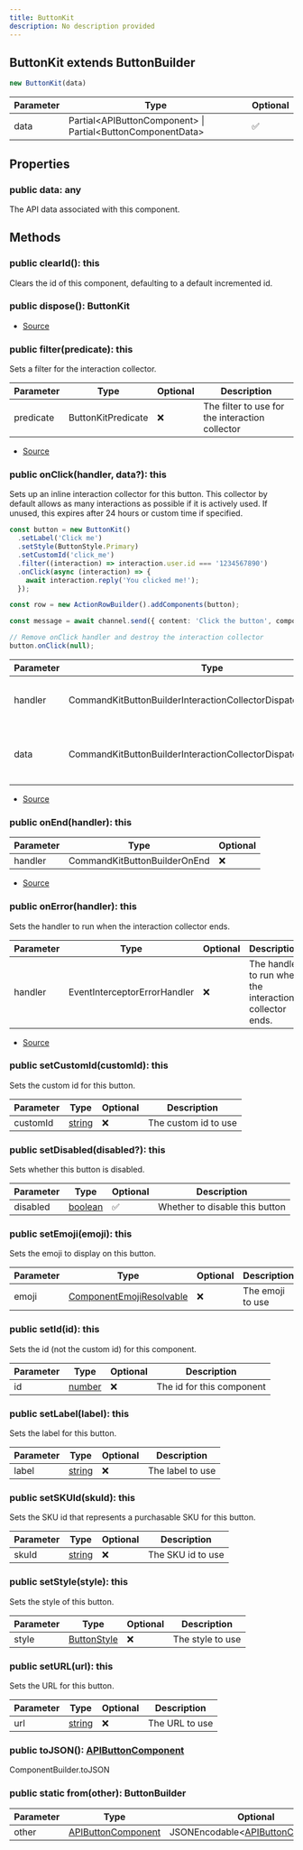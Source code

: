 ```yaml
---
title: ButtonKit
description: No description provided
---
```



## ButtonKit extends ButtonBuilder


```typescript
new ButtonKit(data)
```
| Parameter | Type | Optional |
| ----------- | ----------- | ----------- |
| data | Partial\<APIButtonComponent> \| Partial\<ButtonComponentData> | ✅ |


## Properties
### public data: any
The API data associated with this component.

## Methods
### public clearId(): this
Clears the id of this component, defaulting to a default incremented id.
### public dispose(): ButtonKit
- [Source](https://github.com/underctrl-io/commandkit/blob/e7997746676c2b18be64230c918cb998973d18b5/packages/commandkit/src/components/v1/button/ButtonKit.ts#L222)
### public filter(predicate): this
Sets a filter for the interaction collector.



| Parameter | Type | Optional | Description |
| ----------- | ----------- | ----------- | ----------- |
| predicate | ButtonKitPredicate | ❌ | The filter to use for the interaction collector |


- [Source](https://github.com/underctrl-io/commandkit/blob/e7997746676c2b18be64230c918cb998973d18b5/packages/commandkit/src/components/v1/button/ButtonKit.ts#L164)
### public onClick(handler, data?): this
Sets up an inline interaction collector for this button. This collector by default allows as many interactions as possible if it is actively used.
If unused, this expires after 24 hours or custom time if specified.

```ts
const button = new ButtonKit()
  .setLabel('Click me')
  .setStyle(ButtonStyle.Primary)
  .setCustomId('click_me')
  .filter((interaction) => interaction.user.id === '1234567890')
  .onClick(async (interaction) => {
    await interaction.reply('You clicked me!');
  });

const row = new ActionRowBuilder().addComponents(button);

const message = await channel.send({ content: 'Click the button', components: [row] });

// Remove onClick handler and destroy the interaction collector
button.onClick(null);
```

| Parameter | Type | Optional | Description |
| ----------- | ----------- | ----------- | ----------- |
| handler | CommandKitButtonBuilderInteractionCollectorDispatch | ❌ | The handler to run when the button is clicked |
| data | CommandKitButtonBuilderInteractionCollectorDispatchContextData | ✅ | The context data to use for the interaction collector |


- [Source](https://github.com/underctrl-io/commandkit/blob/e7997746676c2b18be64230c918cb998973d18b5/packages/commandkit/src/components/v1/button/ButtonKit.ts#L92)
### public onEnd(handler): this
| Parameter | Type | Optional |
| ----------- | ----------- | ----------- |
| handler | CommandKitButtonBuilderOnEnd | ❌ |


- [Source](https://github.com/underctrl-io/commandkit/blob/e7997746676c2b18be64230c918cb998973d18b5/packages/commandkit/src/components/v1/button/ButtonKit.ts#L125)
### public onError(handler): this
Sets the handler to run when the interaction collector ends.



| Parameter | Type | Optional | Description |
| ----------- | ----------- | ----------- | ----------- |
| handler | EventInterceptorErrorHandler | ❌ | The handler to run when the interaction collector ends. |


- [Source](https://github.com/underctrl-io/commandkit/blob/e7997746676c2b18be64230c918cb998973d18b5/packages/commandkit/src/components/v1/button/ButtonKit.ts#L147)
### public setCustomId(customId): this
Sets the custom id for this button.



| Parameter | Type | Optional | Description |
| ----------- | ----------- | ----------- | ----------- |
| customId | [string](https://developer.mozilla.org/en-US/docs/Web/JavaScript/Reference/Global_Objects/String) | ❌ | The custom id to use |
### public setDisabled(disabled?): this
Sets whether this button is disabled.



| Parameter | Type | Optional | Description |
| ----------- | ----------- | ----------- | ----------- |
| disabled | [boolean](https://developer.mozilla.org/en-US/docs/Web/JavaScript/Reference/Global_Objects/Boolean) | ✅ | Whether to disable this button |
### public setEmoji(emoji): this
Sets the emoji to display on this button.



| Parameter | Type | Optional | Description |
| ----------- | ----------- | ----------- | ----------- |
| emoji | [ComponentEmojiResolvable](https://discord.js.org/docs/packages/discord.js/main/ComponentEmojiResolvable:TypeAlias) | ❌ | The emoji to use |
### public setId(id): this
Sets the id (not the custom id) for this component.



| Parameter | Type | Optional | Description |
| ----------- | ----------- | ----------- | ----------- |
| id | [number](https://developer.mozilla.org/en-US/docs/Web/JavaScript/Reference/Global_Objects/Number) | ❌ | The id for this component |
### public setLabel(label): this
Sets the label for this button.



| Parameter | Type | Optional | Description |
| ----------- | ----------- | ----------- | ----------- |
| label | [string](https://developer.mozilla.org/en-US/docs/Web/JavaScript/Reference/Global_Objects/String) | ❌ | The label to use |
### public setSKUId(skuId): this
Sets the SKU id that represents a purchasable SKU for this button.



| Parameter | Type | Optional | Description |
| ----------- | ----------- | ----------- | ----------- |
| skuId | [string](https://developer.mozilla.org/en-US/docs/Web/JavaScript/Reference/Global_Objects/String) | ❌ | The SKU id to use |
### public setStyle(style): this
Sets the style of this button.



| Parameter | Type | Optional | Description |
| ----------- | ----------- | ----------- | ----------- |
| style | [ButtonStyle](https://discord-api-types.dev/api/discord-api-types-v10/enum/ButtonStyle) | ❌ | The style to use |
### public setURL(url): this
Sets the URL for this button.



| Parameter | Type | Optional | Description |
| ----------- | ----------- | ----------- | ----------- |
| url | [string](https://developer.mozilla.org/en-US/docs/Web/JavaScript/Reference/Global_Objects/String) | ❌ | The URL to use |
### public toJSON(): [APIButtonComponent](https://discord-api-types.dev/api/discord-api-types-v10#APIButtonComponent)
ComponentBuilder.toJSON
### public static from(other): ButtonBuilder
| Parameter | Type | Optional |
| ----------- | ----------- | ----------- |
| other | [APIButtonComponent](https://discord-api-types.dev/api/discord-api-types-v10#APIButtonComponent) | JSONEncodable\<[APIButtonComponent](https://discord-api-types.dev/api/discord-api-types-v10#APIButtonComponent)> | ❌ |
